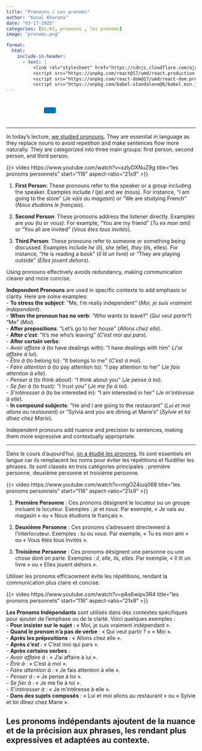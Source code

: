 ```yaml
---
title: "Pronouns / Les pronoms"
author: "Kunal Khurana"
date: "03-17-2025"
categories: [A1/A2, pronouns , les pronoms]
image: "pronoms.png"

format:
  html:
    include-in-header:
      - text: |
          <link rel="stylesheet" href="https://cdnjs.cloudflare.com/ajax/libs/font-awesome/6.0.0/css/all.min.css">
          <script src="https://unpkg.com/react@17/umd/react.production.min.js"></script>
          <script src="https://unpkg.com/react-dom@17/umd/react-dom.production.min.js"></script>
          <script src="https://unpkg.com/babel-standalone@6/babel.min.js"></script>
---
```


::: {style="text-align: left; padding: 10px;"}
<a href="mailto:frenchwithkunal@gmail.com" target="_blank" style="margin: 0 10px; color: #000;"><i class="fas fa-envelope fa-lg"></i></a> <a href="https://www.instagram.com/frenchwithkunal" target="_blank" style="margin: 0 10px; color: #E1306C;"><i class="fab fa-instagram fa-lg"></i></a> <a href="https://frenchwithkunal.ca" target="_blank" style="margin: 0 10px; color: #0077b5;"><i class="fas fa-globe fa-lg"></i></a> <a href="https://whatsapp.com/channel/0029Vb57n2e7dmegpjYpyi3V" target="_blank" style="margin: 0 10px; color: #25D366;"><i class="fab fa-whatsapp fa-lg"></i></a> <button onclick="copyLink()" style="background-color: #0077b5; color: white; padding: 8px 16px; border: none; border-radius: 4px; cursor: pointer; margin-left: 10px;"> <i class="fas fa-copy"></i> </button> [Link copied!]{#copy-message style="margin-left: 10px; color: green; display: none;"}
:::




<div id="react-root"></div>
 <script type="text/babel">
 const ProfilePage = () => {
  const { useState, useEffect } = React;
  const [redirectCounter, setRedirectCounter] = useState(4);
  const [isRedirecting, setIsRedirecting] = useState(false);

  const isFrench = document.documentElement.lang === "fr";

  const translations = {
    noAccess: isFrench 
      ? "Vous n'avez pas accès à cette page."
      : "You don't have access to this page.",
    subscribe: isFrench
      ? "Veuillez vous abonner pour obtenir l'accès."
      : "Please subscribe to gain access.",
    redirecting: isFrench
      ? `Redirection vers la page d'abonnement dans ${redirectCounter} secondes...`
      : `Redirecting to subscription page in ${redirectCounter} seconds...`
  };

  const refreshToken = async () => {
    const storedRefreshToken = localStorage.getItem("refreshToken");

    if (!storedRefreshToken) {
      window.location.href = "/login.html";
      return null;
    }

    try {
      const response = await fetch("https://frenchwithkunal-cdf6ea3f88ce.herokuapp.com/api/v1/auth/refresh-token", {
        method: "POST",
        headers: {
          "Content-Type": "application/json",
        },
        body: JSON.stringify({ refreshToken: storedRefreshToken }),
      });

      if (!response.ok) {
        localStorage.removeItem("accessToken");
        localStorage.removeItem("refreshToken");
        window.location.href = "/login.html";
        return null;
      }

      const data = await response.json();
      localStorage.setItem("accessToken", data.accessToken);
      return data.accessToken;
    } catch (error) {
      localStorage.removeItem("accessToken");
      localStorage.removeItem("refreshToken");
      window.location.href = "/login.html";
      return null;
    }
  };

  const fetchWithAuth = async (url, options = {}) => {
    let accessToken = localStorage.getItem("accessToken");

    options.headers = {
      ...options.headers,
      Authorization: `Bearer ${accessToken}`,
      "Content-Type": "application/json",
    };

    let response = await fetch(url, options);

    if (response.status === 401) {
      console.log("Access token expired, attempting to refresh...");

      // Refresh token
      accessToken = await refreshToken();

      if (!accessToken) return null;

      options.headers.Authorization = `Bearer ${accessToken}`;
      response = await fetch(url, options);
    }

    return response.json();
  };

  const showNoAccessMessage = () => {
    setIsRedirecting(true);
    
    const noAccessMessage = `
      <div style="text-align: center; padding: 20px;">
        <h2>${translations.noAccess}</h2>
        <p>${translations.subscribe}</p>
        <p>${translations.redirecting}</p>
      </div>
    `;
    document.body.innerHTML = noAccessMessage;
    
    // Start countdown and redirect
    const redirectInterval = setInterval(() => {
      setRedirectCounter((prev) => {
        const newCounter = prev - 1;
        if (newCounter <= 0) {
          clearInterval(redirectInterval);
          window.location.href = "https://frenchwithkunal.ca/payment.html";
        }
        
        // Update the countdown text
        const countdownElement = document.querySelector('p:last-child');
        if (countdownElement) {
          countdownElement.textContent = isFrench
            ? `Redirection vers la page d'abonnement dans ${newCounter} secondes...`
            : `Redirecting to subscription page in ${newCounter} seconds...`;
        }
        
        return newCounter;
      });
    }, 1000);
  };

  useEffect(() => {
    const storedToken = localStorage.getItem('accessToken');

    if(!storedToken) {
      showNoAccessMessage();
    } else {
      const fetchData = async() => {
        const data = await fetchWithAuth("https://frenchwithkunal-cdf6ea3f88ce.herokuapp.com/api/v1/auth/me", {
          method: "POST",
        });

        if (data && data.data && data.data.hasAccess) {
          console.log(data);
        } else {
          showNoAccessMessage();
        }
      };
      fetchData();
    }
  }, []);

  return (
    <div></div>
  );
};

ReactDOM.render(
  <ProfilePage />,
  document.getElementById('react-root')
);
 </script>

---

::: {.content-visible when-profile="english"}

In today’s lecture, [we studied pronouns](https://drive.google.com/file/d/1wkGiO7_6KizQjrJjI59cdT4wMDsJu6F9/view?usp=drive_link). They are essential in language as they replace nouns to avoid repetition and make sentences flow more naturally. They are categorized into three main groups: first person, second person, and third person.  

{{< video https://www.youtube.com/watch?v=xzlyDXNuZ9g
    title="les pronoms personnels"
    start="116"
    aspect-ratio="21x9" 
>}}


1. **First Person**: These pronouns refer to the speaker or a group including the speaker. Examples include *I* (je) and *we* (nous). For instance, "I am going to the store" (*Je vais au magasin*) or "We are studying French" (*Nous étudions le français*).  

2. **Second Person**: These pronouns address the listener directly. Examples are *you* (tu or vous). For example, "You are my friend" (*Tu es mon ami*) or "You all are invited" (*Vous êtes tous invités*).  

3. **Third Person**: These pronouns refer to someone or something being discussed. Examples include *he* (il), *she* (elle), *they* (ils, elles). For instance, "He is reading a book" (*Il lit un livre*) or "They are playing outside" (*Elles jouent dehors*).  

Using pronouns effectively avoids redundancy, making communication clearer and more concise.  

**Independent Pronouns** are used in specific contexts to add emphasis or clarity. Here are some examples:  
- **To stress the subject**: "Me, I'm really independent" (*Moi, je suis vraiment indépendant*).  
- **When the pronoun has no verb**: "Who wants to leave?" (*Qui veut partir?*) "Me" (*Moi*).  
- **After prepositions**: "Let's go to her house" (*Allons chez elle*).  
- **After *c'est***: "It's me who's leaving" (*C'est moi qui pars*).  
- **After certain verbs**:  
  - *Avoir affaire à* (to have dealings with): "I have dealings with him" (*J'ai affaire à lui*).  
  - *Être à* (to belong to): "It belongs to me" (*C'est à moi*).  
  - *Faire attention à* (to pay attention to): "I pay attention to her" (*Je fais attention à elle*).  
  - *Penser à* (to think about): "I think about you" (*Je pense à toi*).  
  - *Se fier à* (to trust): "I trust you" (*Je me fie à toi*).  
  - *S'intéresser à* (to be interested in): "I am interested in her" (*Je m'intéresse à elle*).  
- **In compound subjects**: "He and I are going to the restaurant" (*Lui et moi allons au restaurant*) or "Sylvia and you are dining at Marie's" (*Sylvie et toi dînez chez Marie*).  

Independent pronouns add nuance and precision to sentences, making them more expressive and contextually appropriate.  

---



:::


::: {.content-visible when-profile="french"}

Dans le cours d’aujourd’hui, [on a étudié les pronoms](https://drive.google.com/file/d/1wkGiO7_6KizQjrJjI59cdT4wMDsJu6F9/view?usp=drive_link). Ils sont essentiels en langue car ils remplacent les noms pour éviter les répétitions et fluidifier les phrases. Ils sont classés en trois catégories principales : première personne, deuxième personne et troisième personne.  

{{< video https://www.youtube.com/watch?v=mgO24iuq068
    title="les pronoms personnels"
    start="116"
    aspect-ratio="21x9" 
>}}

1. **Première Personne** : Ces pronoms désignent le locuteur ou un groupe incluant le locuteur. Exemples : *je* et *nous*. Par exemple, « Je vais au magasin » ou « Nous étudions le français ».  

2. **Deuxième Personne** : Ces pronoms s’adressent directement à l’interlocuteur. Exemples : *tu* ou *vous*. Par exemple, « Tu es mon ami » ou « Vous êtes tous invités ».  

3. **Troisième Personne** : Ces pronoms désignent une personne ou une chose dont on parle. Exemples : *il*, *elle*, *ils*, *elles*. Par exemple, « Il lit un livre » ou « Elles jouent dehors ».  

Utiliser les pronoms efficacement évite les répétitions, rendant la communication plus claire et concise.  

{{< video https://www.youtube.com/watch?v=pAs6wipv3R4
    title="les pronoms personnels"
    start="116"
    aspect-ratio="21x9" 
>}}


**Les Pronoms Indépendants** sont utilisés dans des contextes spécifiques pour ajouter de l'emphase ou de la clarté. Voici quelques exemples :  
- **Pour insister sur le sujet** : « Moi, je suis vraiment indépendant ».  
- **Quand le pronom n'a pas de verbe** : « Qui veut partir ? » « Moi ».  
- **Après les prépositions** : « Allons chez elle ».  
- **Après *c'est*** : « C'est moi qui pars ».  
- **Après certains verbes** :  
  - *Avoir affaire à* : « J'ai affaire à lui ».  
  - *Être à* : « C'est à moi ».  
  - *Faire attention à* : « Je fais attention à elle ».  
  - *Penser à* : « Je pense à toi ».  
  - *Se fier à* : « Je me fie à toi ».  
  - *S'intéresser à* : « Je m'intéresse à elle ».  
- **Dans des sujets composés** : « Lui et moi allons au restaurant » ou « Sylvie et toi dînez chez Marie ».  

Les pronoms indépendants ajoutent de la nuance et de la précision aux phrases, les rendant plus expressives et adaptées au contexte.
---

:::
